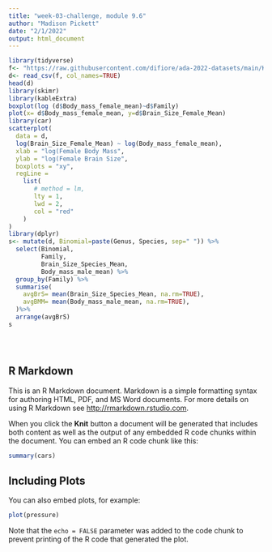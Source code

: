 ```yaml
---
title: "week-03-challenge, module 9.6"
author: "Madison Pickett"
date: "2/1/2022"
output: html_document
---
```


```r
library(tidyverse)
f<- "https://raw.githubusercontent.com/difiore/ada-2022-datasets/main/KamilarAndCooperData.csv"
d<- read_csv(f, col_names=TRUE)
head(d)
library(skimr)
library(kableExtra)
boxplot(log (d$Body_mass_female_mean)~d$Family)
plot(x= d$Body_mass_female_mean, y=d$Brain_Size_Female_Mean)
library(car)
scatterplot(
  data = d,
  log(Brain_Size_Female_Mean) ~ log(Body_mass_female_mean),
  xlab = "log(Female Body Mass",
  ylab = "log(Female Brain Size",
  boxplots = "xy",
  regLine = 
    list(
       # method = lm,
       lty = 1,
       lwd = 2,
       col = "red"
    )
)
library(dplyr)
s<- mutate(d, Binomial=paste(Genus, Species, sep=" ")) %>%
  select(Binomial,
         Family, 
         Brain_Size_Species_Mean,
         Body_mass_male_mean) %>%
  group_by(Family) %>%
  summarise(
    avgBrS= mean(Brain_Size_Species_Mean, na.rm=TRUE),
    avgBMM= mean(Body_mass_male_mean, na.rm=TRUE),
  )%>%
  arrange(avgBrS)
s





```

## R Markdown

This is an R Markdown document. Markdown is a simple formatting syntax for authoring HTML, PDF, and MS Word documents. For more details on using R Markdown see <http://rmarkdown.rstudio.com>.

When you click the **Knit** button a document will be generated that includes both content as well as the output of any embedded R code chunks within the document. You can embed an R code chunk like this:

```r
summary(cars)
```

## Including Plots

You can also embed plots, for example:

```r
plot(pressure)
```

Note that the `echo = FALSE` parameter was added to the code chunk to prevent printing of the R code that generated the plot.
